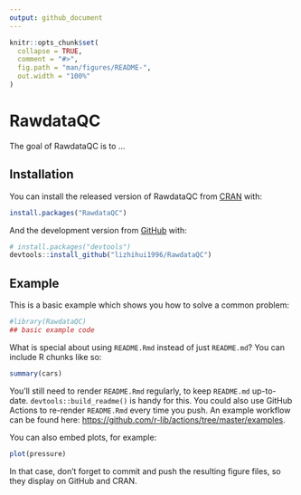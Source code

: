 ```yaml
---
output: github_document
---
```


<!-- README.md is generated from README.Rmd. Please edit that file -->

```r
knitr::opts_chunk$set(
  collapse = TRUE,
  comment = "#>",
  fig.path = "man/figures/README-",
  out.width = "100%"
)
```

# RawdataQC

<!-- badges: start -->
<!-- badges: end -->

The goal of RawdataQC is to ...

## Installation

You can install the released version of RawdataQC from [CRAN](https://CRAN.R-project.org) with:

``` r
install.packages("RawdataQC")
```

And the development version from [GitHub](https://github.com/) with:

``` r
# install.packages("devtools")
devtools::install_github("lizhihui1996/RawdataQC")
```
## Example

This is a basic example which shows you how to solve a common problem:

```r
#library(RawdataQC)
## basic example code
```

What is special about using `README.Rmd` instead of just `README.md`? You can include R chunks like so:

```r
summary(cars)
```

You'll still need to render `README.Rmd` regularly, to keep `README.md` up-to-date. `devtools::build_readme()` is handy for this. You could also use GitHub Actions to re-render `README.Rmd` every time you push. An example workflow can be found here: <https://github.com/r-lib/actions/tree/master/examples>.

You can also embed plots, for example:

```r
plot(pressure)
```

In that case, don't forget to commit and push the resulting figure files, so they display on GitHub and CRAN.
